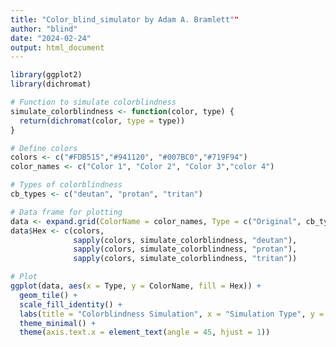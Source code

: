 ```yaml
---
title: "Color_blind_simulator by Adam A. Bramlett""
author: "blind"
date: "2024-02-24"
output: html_document
---
```


```r
library(ggplot2)
library(dichromat)

```

```r
# Function to simulate colorblindness
simulate_colorblindness <- function(color, type) {
  return(dichromat(color, type = type))
}

# Define colors
colors <- c("#FDB515","#941120", "#007BC0","#719F94")
color_names <- c("Color 1", "Color 2", "Color 3","color 4")

# Types of colorblindness
cb_types <- c("deutan", "protan", "tritan")

# Data frame for plotting
data <- expand.grid(ColorName = color_names, Type = c("Original", cb_types))
data$Hex <- c(colors,
              sapply(colors, simulate_colorblindness, "deutan"),
              sapply(colors, simulate_colorblindness, "protan"),
              sapply(colors, simulate_colorblindness, "tritan"))

# Plot
ggplot(data, aes(x = Type, y = ColorName, fill = Hex)) +
  geom_tile() +
  scale_fill_identity() +
  labs(title = "Colorblindness Simulation", x = "Simulation Type", y = "Color") +
  theme_minimal() +
  theme(axis.text.x = element_text(angle = 45, hjust = 1))
```


